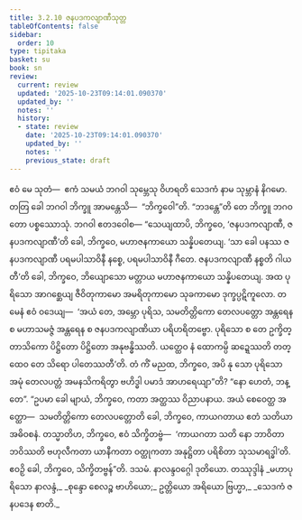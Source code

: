 ```yaml
---
title: 3.2.10 ဇနပဒကလျာဏီသုတ္တ
tableOfContents: false
sidebar:
  order: 10
type: tipitaka
basket: su
book: sn
review:
  current: review
  updated: '2025-10-23T09:14:01.090370'
  updated_by: ''
  notes: ''
  history:
  - state: review
    date: '2025-10-23T09:14:01.090370'
    updated_by: ''
    notes: ''
    previous_state: draft
---
```



<ReviewStatus review={frontmatter.review} showDetails={true} />

<HypothesisAnnotation frontmatter={frontmatter} />

<DynamicBreadcrumb />

<Division number="386" book="sn" e="ch" v="18" p="336">

<Paragraph number="855" book="sn">
ဧဝံ မေ သုတံ—  ဧကံ သမယံ ဘဂဝါ သုမ္ဘေသု ဝိဟရတိ သေဒကံ နာမ သုမ္ဘာနံ နိဂမော. တတြ ခေါ ဘဂဝါ ဘိက္ခူ အာမန္တေသိ—  “ဘိက္ခဝေါ”တိ. “ဘဒန္တေ”တိ တေ ဘိက္ခူ ဘဂဝတော ပစ္စဿောသုံ. ဘဂဝါ ဧတဒဝေါစ—
</Paragraph>

<Paragraph number="856" book="sn">
“သေယျထာပိ, ဘိက္ခဝေ, ‘ဇနပဒကလျာဏီ, ဇနပဒကလျာဏီ’တိ ခေါ, ဘိက္ခဝေ, မဟာဇနကာယော သန္နိပတေယျ. ‘သာ ခေါ ပနဿ ဇနပဒကလျာဏီ ပရမပါသာဝိနီ နစ္စေ, ပရမပါသာဝိနီ ဂီတေ. ဇနပဒကလျာဏီ နစ္စတိ ဂါယတီ’တိ ခေါ, ဘိက္ခဝေ, ဘိယျောသော မတ္တာယ မဟာဇနကာယော သန္နိပတေယျ. အထ ပုရိသော အာဂစ္ဆေယျ ဇီဝိတုကာမော အမရိတုကာမော သုခကာမော ဒုက္ခပ္ပဋိကူလော. တမေနံ ဧဝံ ဝဒေယျ—  ‘အယံ တေ, အမ္ဘော ပုရိသ, သမတိတ္တိကော တေလပတ္တော အန္တရေန စ မဟာသမဇ္ဇံ အန္တရေန စ ဇနပဒကလျာဏိယာ ပရိဟရိတဗ္ဗော. ပုရိသော စ တေ ဥက္ခိတ္တာသိကော ပိဋ္ဌိတော ပိဋ္ဌိတော အနုဗန္ဓိဿတိ. ယတ္ထေဝ နံ ထောကမ္ပိ ဆဍ္ဍေဿတိ တတ္ထေဝ တေ သိရော ပါတေဿတီ’တိ. တံ ကိံ မညထ, ဘိက္ခဝေ, အပိ နု သော ပုရိသော အမုံ တေလပတ္တံ အမနသိကရိတွာ ဗဟိဒ္ဓါ ပမာဒံ အာဟရေယျာ”တိ? “နော ဟေတံ, ဘန္တေ”.
</Paragraph>

<Paragraph number="857" book="sn">
“ဥပမာ ခေါ မျာယံ, ဘိက္ခဝေ, ကတာ အတ္ထဿ ဝိညာပနာယ. အယံ စေဝေတ္ထ အတ္ထော—  သမတိတ္တိကော တေလပတ္တောတိ ခေါ, ဘိက္ခဝေ, ကာယဂတာယ ဧတံ သတိယာ အဓိဝစနံ. တသ္မာတိဟ, ဘိက္ခဝေ, ဧဝံ သိက္ခိတဗ္ဗံ—  ‘ကာယဂတာ သတိ နော ဘာဝိတာ ဘဝိဿတိ ဗဟုလီကတာ ယာနီကတာ ဝတ္ထုကတာ အနုဋ္ဌိတာ ပရိစိတာ သုသမာရဒ္ဓါ’တိ. ဧဝဉှိ ခေါ, ဘိက္ခဝေ, သိက္ခိတဗ္ဗန်”တိ.

</Paragraph>
</Division>

<Paragraph number="858" type="center" book="sn">
ဒသမံ.



</Paragraph>

<Paragraph number="859" type="center" book="sn">
နာလန္ဒဝဂ္ဂေါ ဒုတိယော.



</Paragraph>

<Paragraph number="860" type="center" book="sn">
တဿုဒ္ဒါနံ


</Paragraph>

<Paragraph number="861" type="verses" book="sn">
_မဟာပုရိသော နာလန္ဒံ,_  
_စုန္ဒော စေလဉ္စ ဗာဟိယော;_  
ဥတ္တိယော အရိယော ဗြဟ္မာ,_  
_သေဒကံ ဇနပဒေန စာတိ._
</Paragraph>